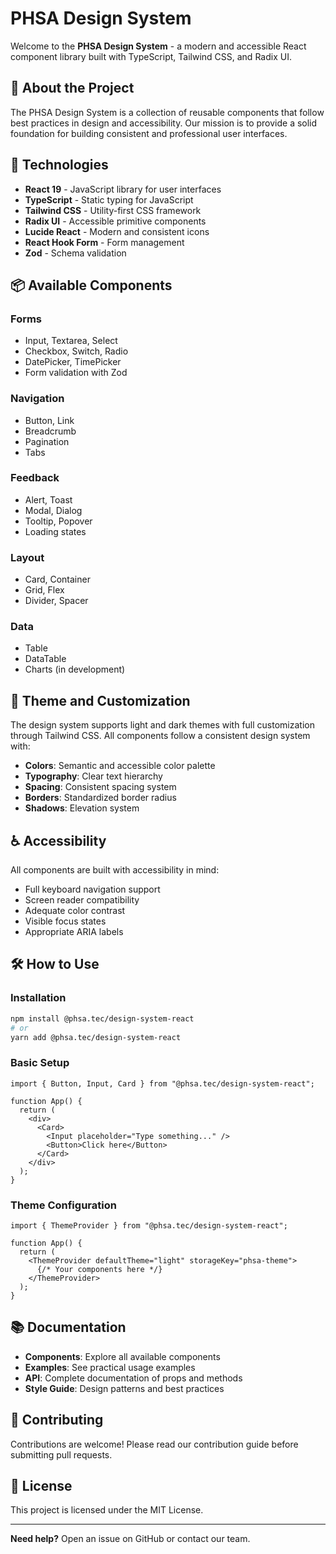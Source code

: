 # PHSA Design System

Welcome to the **PHSA Design System** - a modern and accessible React component library built with TypeScript, Tailwind CSS, and Radix UI.

## 🎯 About the Project

The PHSA Design System is a collection of reusable components that follow best practices in design and accessibility. Our mission is to provide a solid foundation for building consistent and professional user interfaces.

## 🚀 Technologies

- **React 19** - JavaScript library for user interfaces
- **TypeScript** - Static typing for JavaScript
- **Tailwind CSS** - Utility-first CSS framework
- **Radix UI** - Accessible primitive components
- **Lucide React** - Modern and consistent icons
- **React Hook Form** - Form management
- **Zod** - Schema validation

## 📦 Available Components

### Forms

- Input, Textarea, Select
- Checkbox, Switch, Radio
- DatePicker, TimePicker
- Form validation with Zod

### Navigation

- Button, Link
- Breadcrumb
- Pagination
- Tabs

### Feedback

- Alert, Toast
- Modal, Dialog
- Tooltip, Popover
- Loading states

### Layout

- Card, Container
- Grid, Flex
- Divider, Spacer

### Data

- Table
- DataTable
- Charts (in development)

## 🎨 Theme and Customization

The design system supports light and dark themes with full customization through Tailwind CSS. All components follow a consistent design system with:

- **Colors**: Semantic and accessible color palette
- **Typography**: Clear text hierarchy
- **Spacing**: Consistent spacing system
- **Borders**: Standardized border radius
- **Shadows**: Elevation system

## ♿ Accessibility

All components are built with accessibility in mind:

- Full keyboard navigation support
- Screen reader compatibility
- Adequate color contrast
- Visible focus states
- Appropriate ARIA labels

## 🛠️ How to Use

### Installation

```bash
npm install @phsa.tec/design-system-react
# or
yarn add @phsa.tec/design-system-react
```

### Basic Setup

```tsx
import { Button, Input, Card } from "@phsa.tec/design-system-react";

function App() {
  return (
    <div>
      <Card>
        <Input placeholder="Type something..." />
        <Button>Click here</Button>
      </Card>
    </div>
  );
}
```

### Theme Configuration

```tsx
import { ThemeProvider } from "@phsa.tec/design-system-react";

function App() {
  return (
    <ThemeProvider defaultTheme="light" storageKey="phsa-theme">
      {/* Your components here */}
    </ThemeProvider>
  );
}
```

## 📚 Documentation

- **Components**: Explore all available components
- **Examples**: See practical usage examples
- **API**: Complete documentation of props and methods
- **Style Guide**: Design patterns and best practices

## 🤝 Contributing

Contributions are welcome! Please read our contribution guide before submitting pull requests.

## 📄 License

This project is licensed under the MIT License.

---

**Need help?** Open an issue on GitHub or contact our team.
